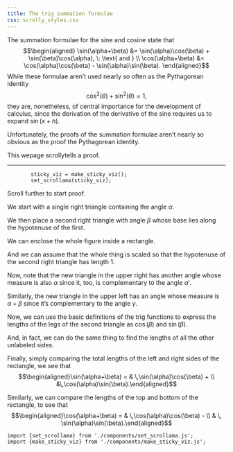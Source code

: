 ```yaml
---
title: The trig summation formulae
css: scrolly_styles.css 
---
```


::: {.top}

The summation formulae for the sine and cosine state that
$$\begin{aligned}
\sin(\alpha+\beta) &= \sin(\alpha)\cos(\beta) + \sin(\beta)\cos(\alpha), \: \text{ and } \\
\cos(\alpha+\beta) &= \cos(\alpha)\cos(\beta) - \sin(\alpha)\sin(\beta).
\end{aligned}$$
While these formulae aren't used nearly so often as the Pythagorean identity
$$\cos^2(\theta) + \sin^2(\theta) = 1,$$
they are, nonetheless, of central importance for the development of calculus, since the derivation of the derivative of the sine requires us to expand $\sin(x+h)$.

Unfortunately, the proofs of the summation formulae aren't nearly so obvious as the proof the Pythagorean identity. 

This wepage scrollytells a proof.

:::

---


<section id="scroll_container"> 
 <figure> 
 ```ojs
  sticky_viz = make_sticky_viz();
  set_scrollama(sticky_viz);
```
 </figure> 

<article>
<div class="step">
  <p>
    Scroll further to start proof.
  </p>
</div> 
<div class="step">
<p>
  We start with a single right triangle containing the angle $\alpha$.
</p>
</div>
<div class="step">
<p>
  We then place a second right triangle with angle $\beta$ whose base lies along the hypotenuse of the first.
</p>
</div>
<div class="step">
<p>
  We can enclose the whole figure inside a rectangle.
</p>
</div>
<div class="step">
<p>
  And we can assume that the whole thing is scaled so that the hypotenuse of the second right triangle has length $1$.
</p>
</div>

<div class="step"> 
<p>
  Now, note that the new triangle in the upper right has another angle whose measure is also $\alpha$ since it, too, is complementary to the angle $\alpha'$.
</p>
</div>
<div class="step">
<p>
  Similarly, the new triangle in the upper left has an angle whose measure is $\alpha+\beta$ since it's complementary to the angle $\gamma$.
</p>
</div>
<div class="step">
<p>
  Now, we can use the basic definitions of the trig functions to express the lengths of the legs of the second triangle as $\cos(\beta)$ and $\sin(\beta)$.
</p>
</div>
<div class="step">
<p>
  And, in fact, we can do the same thing to find the lengths of all the other unlabeled sides.
</p>
</div>
<div class="step">
<p>
  Finally, simply comparing the total lengths of the left and right sides of the rectangle, we see that 
  $$\begin{aligned}\sin(\alpha+\beta) = & \,\sin(\alpha)\cos(\beta) + \\ &\,\cos(\alpha)\sin(\beta).\end{aligned}$$
</p>
</div>
<div class="step">
<p>
  Similarly, we can compare the lengths of the top and bottom of the rectangle, to see that 
  $$\begin{aligned}\cos(\alpha+\beta) = & \,\cos(\alpha)\cos(\beta) - \\ & \, \sin(\alpha)\sin(\beta).\end{aligned}$$
</p>
</div>

</article>
</section>


```ojs
import {set_scrollama} from './components/set_scrollama.js';
import {make_sticky_viz} from './components/make_sticky_viz.js';
```
